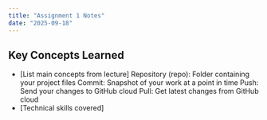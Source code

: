 ```yaml
---
title: "Assignment 1 Notes"
date: "2025-09-18"
---
```


## Key Concepts Learned
- [List main concepts from lecture]
Repository (repo): Folder containing your project files
Commit: Snapshot of your work at a point in time
Push: Send your changes to GitHub cloud
Pull: Get latest changes from GitHub cloud
- [Technical skills covered]


